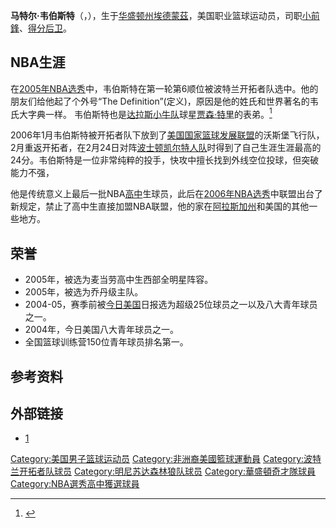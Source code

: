 {{noteTA|G1=NBA}}

{{Infobox basketball biography
| name = 马特尔·韦伯斯特<br />Martell Webster
| image = Martell Webster shooting.jpg
| caption = Webster shooting a jumpshot for the Wizards in 2013
| position = [[摇摆人|摇摆人]]
| nickname = The Definition
| height_ft = 6
| height_in = 7
| weight_lb = 230
| league = [[NBA|NBA]]
| team =
| number = 9
| nationality = USA
| birth_date = {{birth date and age|1986|12|4}}
| birth_place =  {{USA}}[[华盛顿州|华盛顿州]][[埃德蒙斯|埃德蒙斯]] 
| highschool = 西雅图预科学校
| draft_team = [[波特兰开拓者|波特兰开拓者]]
| draft_round = 1
| draft_pick  = 6
| draft_year = 2005
| career_start = 2005年
| years1 ={{nbay|2005|start}}–{{nbay|2009|end}} 
| team1 = [[波特兰开拓者|波特兰开拓者]]
| years2 =2006 
| team2 = 沃斯堡飞行队 ([[NBA发展联盟|D-League]])
| years3 ={{nbay|2010|start}}–{{nbay|2011|end}} 
| team3 = [[明尼苏达森林狼|明尼苏达森林狼]]
| years4 ={{nbay|2012|start}}–{{nbay|2015|start}} 
| team4 = [[华盛顿奇才|华盛顿奇才]]
| awards =
| bbr = webstma02
| letter = w
}}
'''马特尔·韦伯斯特'''（{{lang-en|'''Martell Webster'''}}，{{bd|1986年|11月4日}}），生于[[华盛顿州|华盛顿州]][[埃德蒙茲_(華盛頓州)|埃德蒙茲]]，美国职业篮球运动员，司职[[小前鋒|小前鋒]]、[[得分后卫|得分后卫]]。

==NBA生涯==
在[[2005年NBA选秀|2005年NBA选秀]]中，韦伯斯特在第一轮第6顺位被波特兰开拓者队选中。他的朋友们给他起了个外号“The Definition”(定义)，原因是他的姓氏和世界著名的韦氏大字典一样。 韦伯斯特也是[[达拉斯小牛队|达拉斯小牛队]]球星[[贾森·特里|贾森·特里]]的表弟。<ref>{{cite web |url=http://www.nba.com/blazers/chat/martell_webster_transcript_051103.html |title=存档副本 |accessdate=2012年3月21日 |deadurl=yes |archiveurl=https://web.archive.org/web/20120209125555/http://www.nba.com/blazers/chat/martell_webster_transcript_051103.html |archivedate=2012年2月9日 |df= }}</ref>

2006年1月韦伯斯特被开拓者队下放到了[[美国国家篮球发展联盟|美国国家篮球发展联盟]]的沃斯堡飞行队，2月重返开拓者，在2月24日对阵[[波士顿凯尔特人队|波士顿凯尔特人队]]时得到了自己生涯生涯最高的24分。韦伯斯特是一位非常纯粹的投手，快攻中擅长找到外线空位投球，但突破能力不强，

他是传统意义上最后一批NBA[[高中|高中]]生球员，此后在[[2006年NBA选秀|2006年NBA选秀]]中联盟出台了新规定，禁止了高中生直接加盟NBA联盟，他的家在[[阿拉斯加州|阿拉斯加州]]和美国的其他一些地方。

== 荣誉 ==
*2005年，被选为麦当劳高中生西部全明星阵容。
*2005年，被选为乔丹级主队。
*2004-05，赛季前被[[今日美国|今日美国]]日报选为超级25位球员之一以及八大青年球员之一。
*2004年，今日美国八大青年球员之一。
*全国篮球训练营150位青年球员排名第一。

==参考资料==
{{reflist}}

==外部链接==
* [http://www.nba.com/playerfile/martell_webster/]

{{2005 NBA Draft}}

{{Authority control}}
{{DEFAULTSORT:Webster, Martell}}
[[Category:美国男子篮球运动员|Category:美国男子篮球运动员]]
[[Category:非洲裔美國籃球運動員|Category:非洲裔美國籃球運動員]]
[[Category:波特兰开拓者队球员|Category:波特兰开拓者队球员]]

[[Category:明尼苏达森林狼队球员|Category:明尼苏达森林狼队球员]]
[[Category:華盛頓奇才隊球員|Category:華盛頓奇才隊球員]]
[[Category:NBA選秀高中獲選球員|Category:NBA選秀高中獲選球員]]